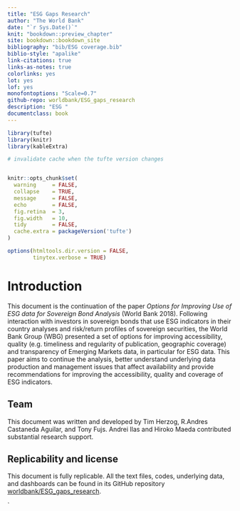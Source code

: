 ---
title: "ESG Gaps Research" 
author: "The World Bank"
date: "`r Sys.Date()`" 
knit: "bookdown::preview_chapter"
site: bookdown::bookdown_site 
bibliography: "bib/ESG coverage.bib" 
biblio-style: "apalike" 
link-citations: true
links-as-notes: true
colorlinks: yes
lot: yes
lof: yes
monofontoptions: "Scale=0.7" 
github-repo: worldbank/ESG_gaps_research
description: "ESG " 
documentclass: book
---

```{r setup1, include=FALSE}
library(tufte)
library(knitr)
library(kableExtra)

# invalidate cache when the tufte version changes


knitr::opts_chunk$set(
  warning     = FALSE,
  collapse    = TRUE,
  message     = FALSE,
  echo        = FALSE,
  fig.retina  = 3,
  fig.width   = 10,
  tidy        = FALSE, 
  cache.extra = packageVersion('tufte')
)

options(htmltools.dir.version = FALSE,
        tinytex.verbose = TRUE)

```

# Introduction {.unnumbered}

This document is the continuation of the paper *Options for Improving
Use of ESG data for Sovereign Bond Analysis* (World Bank 2018).
Following interaction with investors in sovereign bonds that use ESG
indicators in their country analyses and risk/return profiles of
sovereign securities, the World Bank Group (WBG) presented a set of
options for improving accessibility, quality (e.g. timeliness and
regularity of publication, geographic coverage) and transparency of
Emerging Markets data, in particular for ESG data. This paper aims to
continue the analysis, better understand underlying data production and
management issues that affect availability and provide recommendations
for improving the accessibility, quality and coverage of ESG indicators.

## Team {.unnumbered}

This document was written and developed by Tim Herzog, R.Andres
Castaneda Aguilar, and Tony Fujs. Andrei Ilas and Hiroko Maeda
contributed substantial research support.

## Replicability and license {.unnumbered}

This document is fully replicable. All the text files, codes, underlying
data, and dashboards can be found in its GitHub repository
[worldbank/ESG\_gaps\_research](https://github.com/worldbank/ESG_gaps_research).

`
